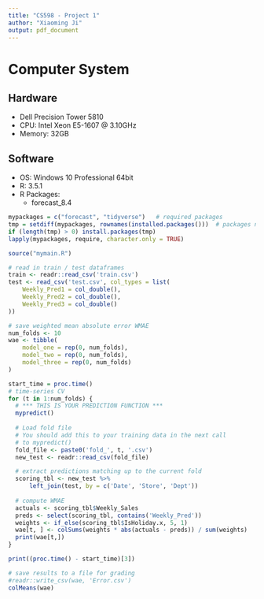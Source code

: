 ```yaml
---
title: "CS598 - Project 1"
author: "Xiaoming Ji"
output: pdf_document
---
```

# Computer System

## Hardware
- Dell Precision Tower 5810
- CPU: Intel Xeon E5-1607 @ 3.10GHz
- Memory: 32GB

## Software
- OS: Windows 10 Professional 64bit
- R: 3.5.1
- R Packages:
    - forecast_8.4


```r
mypackages = c("forecast", "tidyverse")   # required packages
tmp = setdiff(mypackages, rownames(installed.packages()))  # packages need to be installed
if (length(tmp) > 0) install.packages(tmp)
lapply(mypackages, require, character.only = TRUE)
```

```r
source("mymain.R")

# read in train / test dataframes
train <- readr::read_csv('train.csv')
test <- read_csv('test.csv', col_types = list(
    Weekly_Pred1 = col_double(),
    Weekly_Pred2 = col_double(),
    Weekly_Pred3 = col_double()
))

# save weighted mean absolute error WMAE
num_folds <- 10
wae <- tibble(
    model_one = rep(0, num_folds), 
    model_two = rep(0, num_folds), 
    model_three = rep(0, num_folds)
)

start_time = proc.time()
# time-series CV
for (t in 1:num_folds) {
  # *** THIS IS YOUR PREDICTION FUNCTION ***
  mypredict()
  
  # Load fold file 
  # You should add this to your training data in the next call 
  # to mypredict()
  fold_file <- paste0('fold_', t, '.csv')
  new_test <- readr::read_csv(fold_file)

  # extract predictions matching up to the current fold
  scoring_tbl <- new_test %>% 
      left_join(test, by = c('Date', 'Store', 'Dept'))
  
  # compute WMAE
  actuals <- scoring_tbl$Weekly_Sales
  preds <- select(scoring_tbl, contains('Weekly_Pred'))
  weights <- if_else(scoring_tbl$IsHoliday.x, 5, 1)
  wae[t, ] <- colSums(weights * abs(actuals - preds)) / sum(weights)
  print(wae[t,])
}

print((proc.time() - start_time)[3])

# save results to a file for grading
#readr::write_csv(wae, 'Error.csv')
colMeans(wae)
```

